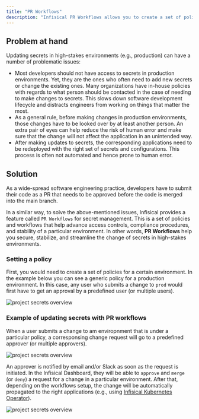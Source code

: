 ```yaml
---
title: "PR Workflows"
description: "Infisical PR Workflows allows you to create a set of policies to control secret operations."
---
```


## Problem at hand

Updating secrets in high-stakes environments (e.g., production) can have a number of problematic issues: 
- Most developers should not have access to secrets in production environments. Yet, they are the ones who often need to add new secrets or change the existing ones. Many organizations have in-house policies with regards to what person should be contacted in the case of needing to make changes to secrets. This slows down software development lifecycle and distracts engineers from working on things that matter the most.   
- As a general rule, before making changes in production environments, those changes have to be looked over by at least another person. An extra pair of eyes can help reduce the risk of human error and make sure that the change will not affect the application in an unintended way. 
- After making updates to secrets, the corresponding applications need to be redeployed with the right set of secrets and configurations. This process is often not automated and hence prone to human error. 

## Solution

As a wide-spread software engineering practice, developers have to submit their code as a PR that needs to be approved before the code is merged into the main branch. 

In a similar way, to solve the above-mentioned issues, Infisical provides a feature called `PR Workflows` for secret management. This is a set of policies and workflows that help advance access controls, compliance procedures, and stability of a particular environment. In other words, **PR Workflows** help you secure, stabilize, and streamline the change of secrets in high-stakes environments. 

### Setting a policy

First, you would need to create a set of policies for a certain environment. In the example below you can see a generic policy for a production environment. In this case, any user who submits a change to `prod` would first have to get an approval by a predefined user (or multiple users).

![project secrets overview](../../images/platform/pr-workflows/secret-update-policy.png)

### Example of updating secrets with PR workflows

When a user submits a change to am enviropnment that is under a particular policy, a corresponsing change request will go to a predefined approver (or multiple approvers). 

![project secrets overview](../../images/platform/pr-workflows/secret-update-request.png)

An approver is notified by email and/or Slack as soon as the request is initiated. In the Infisical Dashboard, they will be able to `approve` and `merge` (or `deny`) a request for a change in a particular environment. After that, depending on the workflows setup, the change will be automatically propagated to the right applications (e.g., using [Infisical Kubernetes Operator](https://infisical.com/docs/integrations/platforms/kubernetes)).

![project secrets overview](../../images/platform/pr-workflows/secret-update-pr.png)